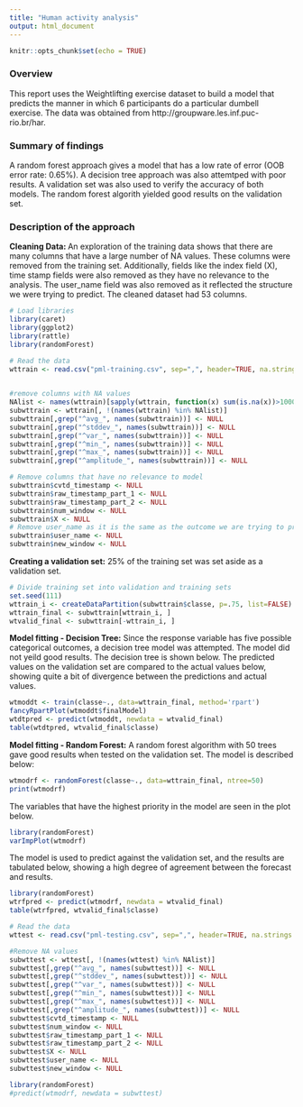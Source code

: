 ```yaml
---
title: "Human activity analysis"
output: html_document
---
```


```r
knitr::opts_chunk$set(echo = TRUE)
```
### Overview

This report uses the Weightlifting exercise dataset to build a model that predicts the manner in which 6 participants do a particular dumbell exercise. The data was obtained from http://groupware.les.inf.puc-rio.br/har. 

### Summary of findings

A random forest approach gives a model that has a low rate of error (OOB error rate: 0.65%). A decision tree approach was also attemtped with poor results. A validation set was also used to verify the accuracy of both models. The random forest algorith yielded good results on the validation set.

### Description of the approach

**Cleaning Data: **  An exploration of the training data shows that there are many columns that have a large number of NA values. These columns were removed from the training set. Additionally, fields like the index field (X), time stamp fields were also removed as they have no relevance to the analysis. The user_name field was also removed as it reflected the structure we were trying to predict. The cleaned dataset had 53 columns. 

```r
# Load libraries
library(caret)
library(ggplot2)
library(rattle)
library(randomForest)

# Read the data
wttrain <- read.csv("pml-training.csv", sep=",", header=TRUE, na.strings = c("", "#DIV/0!"))

 
#remove columns with NA values
NAlist <- names(wttrain)[sapply(wttrain, function(x) sum(is.na(x))>1000)]
subwttrain <- wttrain[, !(names(wttrain) %in% NAlist)]
subwttrain[,grep("^avg_", names(subwttrain))] <- NULL
subwttrain[,grep("^stddev_", names(subwttrain))] <- NULL
subwttrain[,grep("^var_", names(subwttrain))] <- NULL
subwttrain[,grep("^min_", names(subwttrain))] <- NULL
subwttrain[,grep("^max_", names(subwttrain))] <- NULL
subwttrain[,grep("^amplitude_", names(subwttrain))] <- NULL

# Remove columns that have no relevance to model
subwttrain$cvtd_timestamp <- NULL
subwttrain$raw_timestamp_part_1 <- NULL
subwttrain$raw_timestamp_part_2 <- NULL
subwttrain$num_window <- NULL
subwttrain$X <- NULL
# Remove user_name as it is the same as the outcome we are trying to predict
subwttrain$user_name <- NULL
subwttrain$new_window <- NULL

```


**Creating a validation set:** 25% of the training set was set aside as a validation set. 

```r
# Divide training set into validation and training sets
set.seed(111)
wttrain_i <- createDataPartition(subwttrain$classe, p=.75, list=FALSE)
wttrain_final <- subwttrain[wttrain_i, ]
wtvalid_final <- subwttrain[-wttrain_i, ]

```

**Model fitting - Decision Tree:** Since the response variable has five possible categorical outcomes, a decision tree model was attempted. The model did not yeild good results. The decision tree is shown below. The predicted values on the validation set are compared to the actual values below, showing quite a bit of divergence between the predictions and actual values.

```r

wtmoddt <- train(classe~., data=wttrain_final, method='rpart')
fancyRpartPlot(wtmoddt$finalModel)
wtdtpred <- predict(wtmoddt, newdata = wtvalid_final)
table(wtdtpred, wtvalid_final$classe)

```


**Model fitting - Random Forest:** A random forest algorithm with 50 trees gave good results when tested on the validation set. The model is described below:

```r

wtmodrf <- randomForest(classe~., data=wttrain_final, ntree=50)
print(wtmodrf)

```

The variables that have the highest priority in the model are seen in the plot below. 


```r
library(randomForest)
varImpPlot(wtmodrf)
```

The model is used to predict against the validation set, and the results are tabulated below, showing a high degree of agreement between the forecast and results. 

```r
library(randomForest)
wtrfpred <- predict(wtmodrf, newdata = wtvalid_final)
table(wtrfpred, wtvalid_final$classe)

```



```r

# Read the data
wttest <- read.csv("pml-testing.csv", sep=",", header=TRUE, na.strings =c("", "#DIV/0!") )

#Remove NA values
subwttest <- wttest[, !(names(wttest) %in% NAlist)]
subwttest[,grep("^avg_", names(subwttest))] <- NULL
subwttest[,grep("^stddev_", names(subwttest))] <- NULL
subwttest[,grep("^var_", names(subwttest))] <- NULL
subwttest[,grep("^min_", names(subwttest))] <- NULL
subwttest[,grep("^max_", names(subwttest))] <- NULL
subwttest[,grep("^amplitude_", names(subwttest))] <- NULL
subwttest$cvtd_timestamp <- NULL
subwttest$num_window <- NULL
subwttest$raw_timestamp_part_1 <- NULL
subwttest$raw_timestamp_part_2 <- NULL
subwttest$X <- NULL
subwttest$user_name <- NULL
subwttest$new_window <- NULL

library(randomForest)
#predict(wtmodrf, newdata = subwttest)
```
